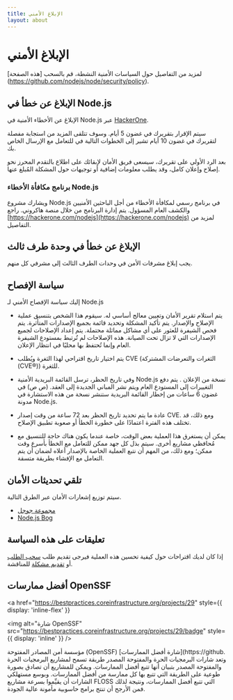```yaml
---
title: الإبلاغ الأمني
layout: about
---
```


# الإبلاغ الأمني

لمزيد من التفاصيل حول السياسات الأمنية النشطة، قم بالسحب \[هذه الصفحة] (https://github.com/nodejs/node/security/policy).

## الإبلاغ عن خطأ في Node.js

الإبلاغ عن الأخطاء الأمنية في Node.js عبر [HackerOne](https://hackerone.com/nodejs).

سيتم الإقرار بتقريرك في غضون 5 أيام. وسوف تتلقى المزيد من
استجابة مفصلة لتقريرك في غضون 10 أيام تشير إلى الخطوات التالية في
للتعامل مع الإرسال الخاص بك.

بعد الرد الأولي على تقريرك، سيسعى فريق الأمان لإبقائك على اطلاع
بالتقدم المحرز نحو إصلاح وإعلان كامل، وقد يطلب معلومات إضافية أو توجيهات حول المشكلة المُبلغ عنها.

### برنامج مكافأة الأخطاء Node.js

ويشارك مشروع Node.js في برنامج رسمي لمكافأة الأخطاء من أجل الباحثين الأمنيين
والكشف العام المسؤول. يتم إدارة البرنامج من خلال
منصة هاكروني. راجع [https://hackerone.com/nodejs](https://hackerone.com/nodejs) لمزيد من التفاصيل.

## الإبلاغ عن خطأ في وحدة طرف ثالث

يجب إبلاغ مشرفات الأمن في وحدات الطرف الثالث إلى مشرفي
كل منهم.

## سياسة الإفصاح

إليك سياسة الإفصاح الأمني لـ Node.js

- يتم استلام تقرير الأمان وتعيين معالج أساسي له. سيقوم هذا الشخص بتنسيق عملية الإصلاح والإصدار. يتم تأكيد المشكلة وتحديد قائمة بجميع الإصدارات المتأثرة. يتم فحص الشيفرة للعثور على أي مشاكل مماثلة محتملة. يتم إعداد الإصلاحات لجميع الإصدارات التي لا تزال تحت الصيانة. هذه الإصلاحات لم تُرتبط بمستودع الشيفرة العام وإنما تُحتفظ بها محليًا في انتظار الإعلان.

- يتم اختيار تاريخ اقتراحي لهذا الثغرة ويُطلب CVE (الثغرات والتعرضات المشتركة (CVE®)) للثغرة.

- وفي تاريخ الحظر، ترسل القائمة البريدية الأمنية Node.js نسخة من الإعلان
  . يتم دفع التغييرات إلى المستودع العام ويتم نشر المباني الجديدة
  إلى العقد. (ص ص) في غضون 6 ساعات من إخطار القائمة البريدية
  ستنشر نسخة من هذه الاستشارة في مدونة Node.js.

- عادة ما يتم تحديد تاريخ الحظر بعد 72 ساعة من وقت إصدار CVE. ومع ذلك، قد تختلف هذه الفترة اعتمادًا على خطورة الخطأ أو صعوبة تطبيق الإصلاح.

- يمكن أن يستغرق هذا العملية بعض الوقت، خاصة عندما يكون هناك حاجة للتنسيق مع مُحافظي مشاريع أخرى. سيتم بذل كل جهد ممكن للتعامل مع الخطأ بأسرع وقت ممكن؛ ومع ذلك، من المهم أن نتبع العملية الخاصة بالإصدار أعلاه لضمان أن يتم التعامل مع الإفشاء بطريقة متسقة.

## تلقي تحديثات الأمان

سيتم توزيع إشعارات الأمان عبر الطرق التالية.

- [مجموعة جوجل](https://groups.google.com/group/nodejs-sec)
- [Node.js Bog](/blog)

## تعليقات على هذه السياسة

إذا كان لديك اقتراحات حول كيفية تحسين هذه العملية فيرجى تقديم طلب
[سحب الطلب](https://github.com/nodejs/nodejs.org) أو
[تقديم مشكلة](https://github.com/nodejs/security-wg/issues/new) للمناقشة.

## أفضل ممارسات OpenSSF

<a
  href="https://bestpractices.coreinfrastructure.org/projects/29"
  style={{ display: 'inline-flex' }}
>
  <img
    alt="شارة OpenSSF"
    src="https://bestpractices.coreinfrastructure.org/projects/29/badge"
    style={{ display: 'inline' }}
  />
</a>

مؤسسة أمن المصادر المفتوحة (OpenSSF) \[شارة أفضل الممارسات]\(https://github. وتعد شارات البرمجيات الحرة والمفتوحة المصدر طريقة تسمح لمشاريع البرمجيات الحرة والمفتوحة المصدر بتبيان أنها تتبع أفضل الممارسات. ويمكن للمشاريع أن تصادق بصورة طوعية على الطريقة التي تتبع بها كل ممارسة من أفضل الممارسات. وبوسع مستهلكي الشارات أن يقيِّموا بسرعة مشاريع FLOSS التي تتبع أفضل الممارسات، ونتيجة لذلك فمن الأرجح أن تنتج برامج حاسوبية مأمونة عالية الجودة.
